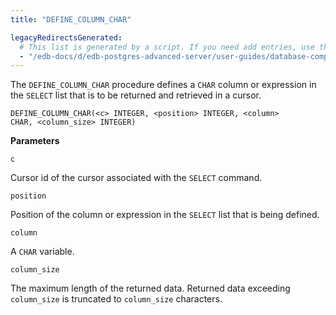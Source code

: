 ```yaml
---
title: "DEFINE_COLUMN_CHAR"

legacyRedirectsGenerated:
  # This list is generated by a script. If you need add entries, use the `legacyRedirects` key.
  - "/edb-docs/d/edb-postgres-advanced-server/user-guides/database-compatibility-for-oracle-developers-built-in-package-guide/11/Database_Compatibility_for_Oracle_Developers_Built-in_Package_Guide.1.57.html"
---
```


The `DEFINE_COLUMN_CHAR` procedure defines a `CHAR` column or expression in the `SELECT` list that is to be returned and retrieved in a cursor.

```text
DEFINE_COLUMN_CHAR(<c> INTEGER, <position> INTEGER, <column>
CHAR, <column_size> INTEGER)
```

**Parameters**

`c`

 Cursor id of the cursor associated with the `SELECT` command.

`position`

 Position of the column or expression in the `SELECT` list that is being defined.

`column`

 A `CHAR` variable.

`column_size`

 The maximum length of the returned data. Returned data exceeding `column_size` is truncated to `column_size` characters.

